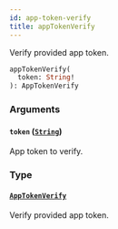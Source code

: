 ```yaml
---
id: app-token-verify
title: appTokenVerify
---
```


Verify provided app token.

```graphql
appTokenVerify(
  token: String!
): AppTokenVerify
```

### Arguments

#### `token` ([`String`](../../../developer/api-reference/scalars/string))

App token to verify.

### Type

#### [`AppTokenVerify`](../../../developer/api-reference/objects/app-token-verify)

Verify provided app token.
